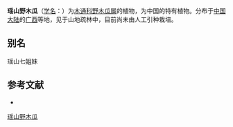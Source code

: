 {{Speciesbox
| name = 瑶山野木瓜
| status = 
| status_system = 
| image = 
| genus = Stauntonia
| species = yaoshanensis
| authority = F. N. Wei et S. L. Mo
}}

'''瑶山野木瓜'''（[[学名|学名]]：{{lang|la|''Stauntonia yaoshanensis''}}）为[[木通科|木通科]][[野木瓜属|野木瓜属]]的植物，为中国的特有植物。分布于[[中国大陆|中国大陆]]的[[广西|广西]]等地，见于山地疏林中，目前尚未由人工引种栽培。

== 别名 ==
瑶山七姐妹

== 参考文献 ==
<div class="references-small">
* {{cite web| url =http://www.bioinfo.cn/db05/KmzwSpecies.php?action=view&id=12217| title =瑶山野木瓜| work =《中国高等植物数据库全库》| publisher =中国科学院微生物研究所| author =昆明植物研究所| accessdate =2009-02-24| deadurl =yes| archiveurl =https://web.archive.org/web/20160305103132/http://www.bioinfo.cn/db05/KmzwSpecies.php?action=view&id=12217| archivedate =2016-03-05}}
</div>
{{Taxonbar|from=Q15227708}}

[[Category:野木瓜属|瑶山野木瓜]]


{{植物小作品}}